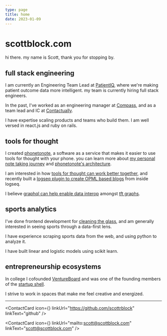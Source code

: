 ```yaml
---
type: page
title: home
date: 2023-01-09
---
```


# scottblock.com

hi there. my name is Scott, thank you for stopping by.

## full stack engineering

I am currently an Engineering Team Lead at [PatientIQ](https://www.patientiq.io/), where we're making patient outcome data more intelligent. my team is currently hiring full stack engineers.

In the past, I've worked as an engineering manager at [Compass](https://www.compass.com/), and as a team lead and IC at [Contactually](https://www.contactually.com/).

I have expertise scaling products and teams who build them. I am well versed in react.js and ruby on rails.

## tools for thought

I created [phonetonote](https://phonetonote.com), a software as a service that makes it easier to use tools for thought with your phone. you can learn more about [my personal note taking journey](https://phonetonote.com/blog/my-personal-note-taking-journey) and [phonetonote's architecture](https://kinopio.club/ptn-architecture-xZGPO_YKTEzcyvCcdPgVI).

I am interested in how [tools for thought can work better together](https://github.com/phonetonote/tft-interop), and recently built a [logseq plugin to create OPML based blogs](https://github.com/phonetonote/tft-interop/tree/main/logseq-opml-drummer) from inside logseq.

I believe [graphql can help enable data interop](https://kinopio.club/graphql-is-data-interop-PefqC1flrseiMQBWutD8L) amongst [tft graphs](https://kinopio.club/tft-graphs-HIC-1VtdhrGbpy2P7gsFq).

## sports analytics

I've done frontend development for [cleaning the glass](https://cleaningtheglass.com/), and am generally interested in seeing sports through a data-first lens.

I have experience scraping sports data from the web, and using python to analyze it.

I have built linear and logistic models using scikit learn.

## entrepreneurship ecosystems

In college I cofounded [VentureBoard](https://www.elevationdcmedia.com/innovationnews/ventureboard_040213.aspx) and was one of the founding members of the [startup shell](https://startupshell.org/).

I strive to work in spaces that make me feel creative and energized.

---


<ContactCard
  icon={<FiGithub />}
  linkUrl="https://github.com/scottrblock"
  linkText="github"
/>

<ContactCard
  icon={<FiMail />}
  linkUrl="mailto:scott@scottblock.com"
  linkText="scott@scottblock.com"
/>

